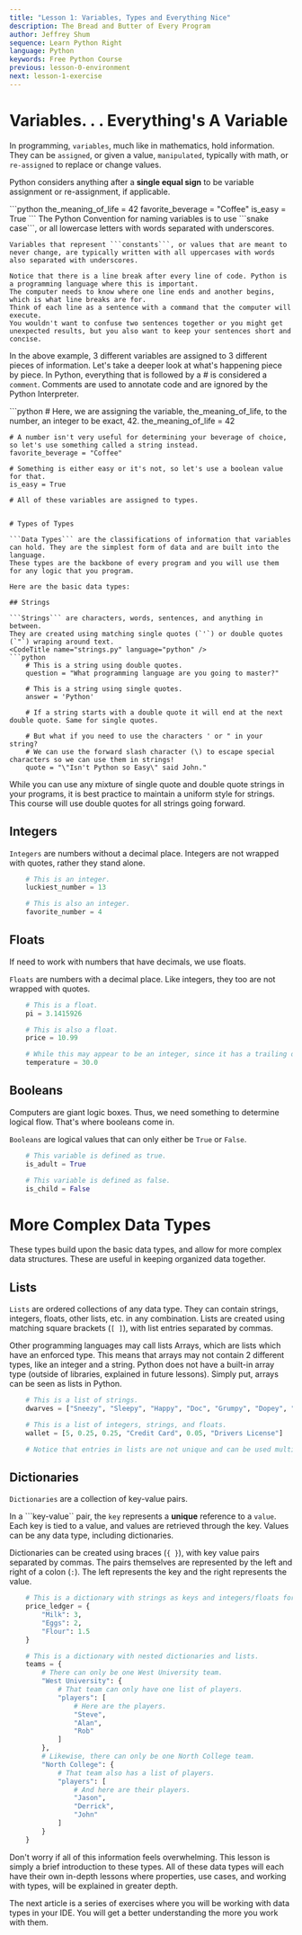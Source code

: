 ```yaml
---
title: "Lesson 1: Variables, Types and Everything Nice"
description: The Bread and Butter of Every Program
author: Jeffrey Shum
sequence: Learn Python Right
language: Python
keywords: Free Python Course
previous: lesson-0-environment
next: lesson-1-exercise
---
```


# Variables. . . Everything's A Variable

In programming, ```variables```, much like in mathematics, hold information.
They can be ```assigned```, or given a value, ```manipulated```, typically with math, or ```re-assigned``` to replace or change values.

Python considers anything after a **single equal sign** to be variable assignment or re-assignment, if applicable.

<CodeTitle name="example.py" language="python" />
```python
    the_meaning_of_life = 42
    favorite_beverage = "Coffee"
    is_easy = True
```

<KeyBlock>
    The Python Convention for naming variables is to use ```snake case```, or all lowercase letters with words separated with underscores.
    
    Variables that represent ```constants```, or values that are meant to never change, are typically written with all uppercases with words also separated with underscores.

    Notice that there is a line break after every line of code. Python is a programming language where this is important.
    The computer needs to know where one line ends and another begins, which is what line breaks are for.
    Think of each line as a sentence with a command that the computer will execute.
    You wouldn't want to confuse two sentences together or you might get unexpected results, but you also want to keep your sentences short and concise.
</KeyBlock>

In the above example, 3 different variables are assigned to 3 different pieces of information. Let's take a deeper look at what's happening piece by piece.
In Python, everything that is followed by a # is considered a ```comment```. Comments are used to annotate code and are ignored by the Python Interpreter.

<CodeTitle name="example.py" language="python" />
```python
    # Here, we are assigning the variable, the_meaning_of_life, to the number, an integer to be exact, 42.
    the_meaning_of_life = 42

    # A number isn't very useful for determining your beverage of choice, so let's use something called a string instead.
    favorite_beverage = "Coffee"

    # Something is either easy or it's not, so let's use a boolean value for that.
    is_easy = True

    # All of these variables are assigned to types.
```

# Types of Types

```Data Types``` are the classifications of information that variables can hold. They are the simplest form of data and are built into the language.
These types are the backbone of every program and you will use them for any logic that you program.

Here are the basic data types:

## Strings

```Strings``` are characters, words, sentences, and anything in between.
They are created using matching single quotes (`'`) or double quotes (`"`) wraping around text.
<CodeTitle name="strings.py" language="python" />
```python
    # This is a string using double quotes.
    question = "What programming language are you going to master?"

    # This is a string using single quotes.
    answer = 'Python'

    # If a string starts with a double quote it will end at the next double quote. Same for single quotes.

    # But what if you need to use the characters ' or " in your string?
    # We can use the forward slash character (\) to escape special characters so we can use them in strings!
    quote = "\"Isn't Python so Easy\" said John."
```
<KeyBlock>
    While you can use any mixture of single quote and double quote strings in your programs, it is best practice to maintain a uniform style for strings.
    This course will use double quotes for all strings going forward.
</KeyBlock>

## Integers

```Integers``` are numbers without a decimal place. Integers are not wrapped with quotes, rather they stand alone.
<CodeTitle name="integers.py" language="python" />
```python
    # This is an integer.
    luckiest_number = 13

    # This is also an integer.
    favorite_number = 4
```

## Floats

If need to work with numbers that have decimals, we use floats.

```Floats``` are numbers with a decimal place. Like integers, they too are not wrapped with quotes.
<CodeTitle name="floats.py" language="python" />
```python
    # This is a float.
    pi = 3.1415926

    # This is also a float.
    price = 10.99

    # While this may appear to be an integer, since it has a trailing decimal, it is a float.
    temperature = 30.0
```

## Booleans

Computers are giant logic boxes. Thus, we need something to determine logical flow. That's where booleans come in.

```Booleans``` are logical values that can only either be `True` or `False`.
<CodeTitle name="booleans.py" language="python" />
```python
    # This variable is defined as true.
    is_adult = True

    # This variable is defined as false.
    is_child = False
```

# More Complex Data Types

These types build upon the basic data types, and allow for more complex data structures. These are useful in keeping organized data together.

## Lists

```Lists``` are ordered collections of any data type. They can contain strings, integers, floats, other lists, etc. in any combination.
Lists are created using matching square brackets (`[ ]`), with list entries separated by commas.

Other programming languages may call lists Arrays, which are lists which have an enforced type. This means that arrays may not contain 2 different types, like an integer and a string.
Python does not have a built-in array type (outside of libraries, explained in future lessons). Simply put, arrays can be seen as lists in Python.
<CodeTitle name="lists.py" language="python" />
```python
    # This is a list of strings.
    dwarves = ["Sneezy", "Sleepy", "Happy", "Doc", "Grumpy", "Dopey", "Bashful"]

    # This is a list of integers, strings, and floats.
    wallet = [5, 0.25, 0.25, "Credit Card", 0.05, "Drivers License"]

    # Notice that entries in lists are not unique and can be used multiple times.
```

## Dictionaries

```Dictionaries``` are a collection of key-value pairs.

In a ```key-value`` pair, the `key` represents a **unique** reference to a `value`.
Each key is tied to a value, and values are retrieved through the key.
Values can be any data type, including dictionaries.

Dictionaries can be created using braces (`{ }`), with key value pairs separated by commas. The pairs themselves are represented by the left and right of a colon (`:`).
The left represents the key and the right represents the value.
<CodeTitle name="dictionaries.py" language="python" />
```python
    # This is a dictionary with strings as keys and integers/floats for values.
    price_ledger = {
        "Milk": 3,
        "Eggs": 2,
        "Flour": 1.5
    }

    # This is a dictionary with nested dictionaries and lists.
    teams = {
        # There can only be one West University team.
        "West University": {
            # That team can only have one list of players.
            "players": [
                # Here are the players.
                "Steve",
                "Alan",
                "Rob"
            ]
        },
        # Likewise, there can only be one North College team.
        "North College": {
            # That team also has a list of players.
            "players": [
                # And here are their players.
                "Jason",
                "Derrick",
                "John"
            ]
        }
    }
```


Don't worry if all of this information feels overwhelming. This lesson is simply a brief introduction to these types.
All of these data types will each have their own in-depth lessons where properties, use cases, and working with types, will be explained in greater depth.

The next article is a series of exercises where you will be working with data types in your IDE. You will get a better understanding the more you work with them.